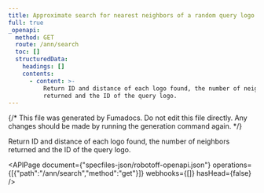 ```yaml
---
title: Approximate search for nearest neighbors of a random query logo
full: true
_openapi:
  method: GET
  route: /ann/search
  toc: []
  structuredData:
    headings: []
    contents:
      - content: >-
          Return ID and distance of each logo found, the number of neighbors
          returned and the ID of the query logo.
---
```


{/* This file was generated by Fumadocs. Do not edit this file directly. Any changes should be made by running the generation command again. */}

Return ID and distance of each logo found, the number of neighbors returned and the ID of the query logo.

<APIPage document={"specfiles-json/robotoff-openapi.json"} operations={[{"path":"/ann/search","method":"get"}]} webhooks={[]} hasHead={false} />